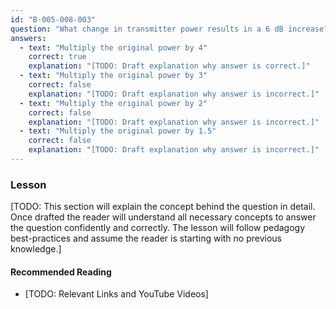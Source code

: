 ```yaml
---
id: "B-005-008-003"
question: "What change in transmitter power results in a 6 dB increase?"
answers:
  - text: "Multiply the original power by 4"
    correct: true
    explanation: "[TODO: Draft explanation why answer is correct.]"
  - text: "Multiply the original power by 3"
    correct: false
    explanation: "[TODO: Draft explanation why answer is incorrect.]"
  - text: "Multiply the original power by 2"
    correct: false
    explanation: "[TODO: Draft explanation why answer is incorrect.]"
  - text: "Multiply the original power by 1.5"
    correct: false
    explanation: "[TODO: Draft explanation why answer is incorrect.]"
---
```


### Lesson

[TODO: This section will explain the concept behind the question in detail. Once drafted the reader will understand all necessary concepts to answer the question confidently and correctly. The lesson will follow pedagogy best-practices and assume the reader is starting with no previous knowledge.]

#### Recommended Reading

- [TODO: Relevant Links and YouTube Videos]
